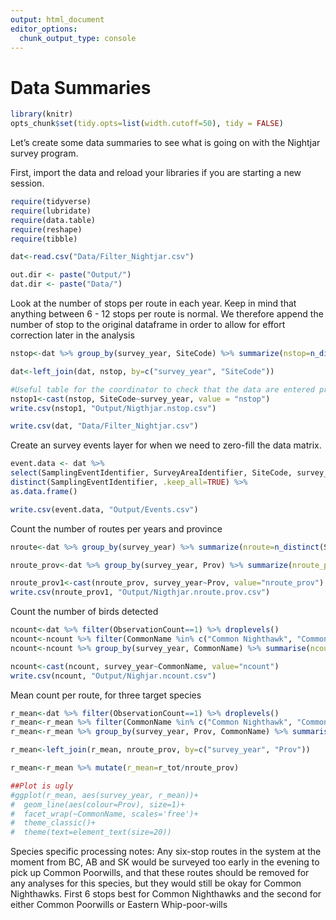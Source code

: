 ```yaml
---
output: html_document
editor_options: 
  chunk_output_type: console
---
```

# Data Summaries {#Start3}

```r

library(knitr)
opts_chunk$set(tidy.opts=list(width.cutoff=50), tidy = FALSE)

```

Let's create some data summaries to see what is going on with the Nightjar survey program.

First, import the data and reload your libraries if you are starting a new session. 
```r

require(tidyverse)
require(lubridate)
require(data.table)
require(reshape)
require(tibble)

dat<-read.csv("Data/Filter_Nightjar.csv")

out.dir <- paste("Output/")
dat.dir <- paste("Data/")

```

Look at the number of stops per route in each year. Keep in mind that anything between 6 - 12 stops per route is normal. We therefore append the number of stop to the original dataframe in order to allow for effort correction later in the analysis  
```r

nstop<-dat %>% group_by(survey_year, SiteCode) %>% summarize(nstop=n_distinct(SurveyAreaIdentifier))

dat<-left_join(dat, nstop, by=c("survey_year", "SiteCode"))

#Useful table for the coordinator to check that the data are entered properly.
nstop1<-cast(nstop, SiteCode~survey_year, value = "nstop")
write.csv(nstop1, "Output/Nigthjar.nstop.csv")

write.csv(dat, "Data/Filter_Nightjar.csv")

```

Create an survey events layer for when we need to zero-fill the data matrix. 
```r

event.data <- dat %>%
select(SamplingEventIdentifier, SurveyAreaIdentifier, SiteCode, survey_year, CollectorNumber, Prov, nstop) %>%  
distinct(SamplingEventIdentifier, .keep_all=TRUE) %>%
as.data.frame()

write.csv(event.data, "Output/Events.csv")
```


Count the number of routes per years and province
```r
nroute<-dat %>% group_by(survey_year) %>% summarize(nroute=n_distinct(SiteCode))

nroute_prov<-dat %>% group_by(survey_year, Prov) %>% summarize(nroute_prov= n_distinct(SiteCode))

nroute_prov1<-cast(nroute_prov, survey_year~Prov, value="nroute_prov")
write.csv(nroute_prov1, "Output/Nigthjar.nroute.prov.csv")

```

Count the number of birds detected
```r

ncount<-dat %>% filter(ObservationCount==1) %>% droplevels()
ncount<-ncount %>% filter(CommonName %in% c("Common Nighthawk", "Common Poorwill", "Eastern Whip-poor-will"))
ncount<-ncount %>% group_by(survey_year, CommonName) %>% summarise(ncount=sum(ObservationCount))

ncount<-cast(ncount, survey_year~CommonName, value="ncount")
write.csv(ncount, "Output/Nighjar.ncount.csv")

```

Mean count per route, for three target species

```r

r_mean<-dat %>% filter(ObservationCount==1) %>% droplevels()
r_mean<-r_mean %>% filter(CommonName %in% c("Common Nighthawk", "Common Poorwill", "Eastern Whip-poor-will"))
r_mean<-r_mean %>% group_by(survey_year, Prov, CommonName) %>% summarise(r_tot=sum(ObservationCount))

r_mean<-left_join(r_mean, nroute_prov, by=c("survey_year", "Prov"))

r_mean<-r_mean %>% mutate(r_mean=r_tot/nroute_prov)

##Plot is ugly
#ggplot(r_mean, aes(survey_year, r_mean))+
#  geom_line(aes(colour=Prov), size=1)+
#  facet_wrap(~CommonName, scales='free')+
#  theme_classic()+
#  theme(text=element_text(size=20))

```

Species specific processing notes: 
Any six-stop routes in the system at the moment from BC, AB and SK would be surveyed too early in the evening to pick up Common Poorwills, and that these routes should be removed for any analyses for this species, but they would still be okay for Common Nighthawks. First 6 stops best for Common Nighthawks and the second for either Common Poorwills or Eastern Whip-poor-wills


